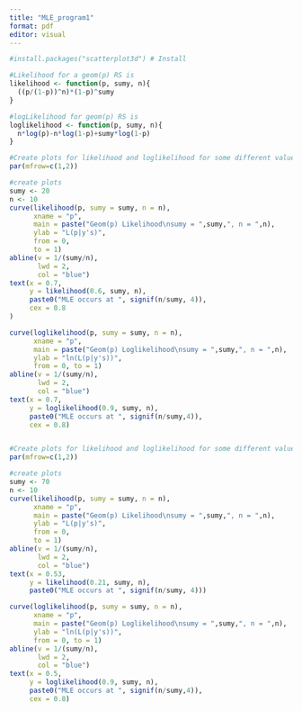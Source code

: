 ```yaml
---
title: "MLE_program1"
format: pdf
editor: visual
---
```


```r
#install.packages("scatterplot3d") # Install
```

```r
#Likelihood for a geom(p) RS is
likelihood <- function(p, sumy, n){
  ((p/(1-p))^n)*(1-p)^sumy
}

#logLikelihood for geom(p) RS is
loglikelihood <- function(p, sumy, n){
  n*log(p)-n*log(1-p)+sumy*log(1-p)
}

#Create plots for likelihood and loglikelihood for some different values of sumy
par(mfrow=c(1,2))

#create plots
sumy <- 20
n <- 10
curve(likelihood(p, sumy = sumy, n = n),
      xname = "p",
      main = paste("Geom(p) Likelihood\nsumy = ",sumy,", n = ",n),
      ylab = "L(p|y's)",
      from = 0,
      to = 1)
abline(v = 1/(sumy/n),
       lwd = 2,
       col = "blue")
text(x = 0.7,
     y = likelihood(0.6, sumy, n),
     paste0("MLE occurs at ", signif(n/sumy, 4)), 
     cex = 0.8
)

curve(loglikelihood(p, sumy = sumy, n = n), 
      xname = "p", 
      main = paste("Geom(p) Loglikelihood\nsumy = ",sumy,", n = ",n),
      ylab = "ln(L(p|y's))",
      from = 0, to = 1)
abline(v = 1/(sumy/n),
       lwd = 2,
       col = "blue")
text(x = 0.7,
     y = loglikelihood(0.9, sumy, n),
     paste0("MLE occurs at ", signif(n/sumy,4)),
     cex = 0.8)


#Create plots for likelihood and loglikelihood for some different values of sumy
par(mfrow=c(1,2))

#create plots
sumy <- 70
n <- 10
curve(likelihood(p, sumy = sumy, n = n),
      xname = "p",
      main = paste("Geom(p) Likelihood\nsumy = ",sumy,", n = ",n),
      ylab = "L(p|y's)",
      from = 0,
      to = 1)
abline(v = 1/(sumy/n),
       lwd = 2,
       col = "blue")
text(x = 0.53,
     y = likelihood(0.21, sumy, n),
     paste0("MLE occurs at ", signif(n/sumy, 4)))

curve(loglikelihood(p, sumy = sumy, n = n), 
      xname = "p", 
      main = paste("Geom(p) Loglikelihood\nsumy = ",sumy,", n = ",n),
      ylab = "ln(L(p|y's))",
      from = 0, to = 1)
abline(v = 1/(sumy/n),
       lwd = 2,
       col = "blue")
text(x = 0.5,
     y = loglikelihood(0.9, sumy, n),
     paste0("MLE occurs at ", signif(n/sumy,4)),
     cex = 0.8)

```

